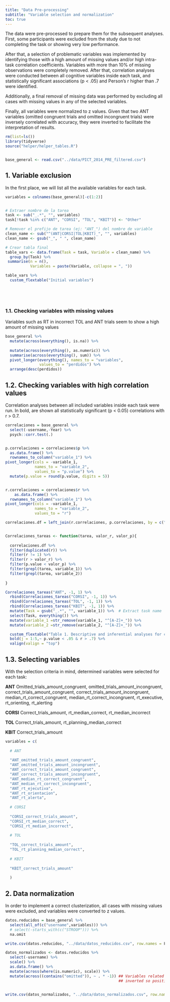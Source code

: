 ```yaml
---
title: "Data Pre-processing"
subtitle: "Variable selection and normalization"
toc: true
---
```


The data were pre-processed to prepare them for the subsequent analyses. First, some participants were excluded from the study due to not completing the task or showing very low performance.

After that, a selection of problematic variables was implemented by identifying those with a high amount of missing values and/or high intra-task correlation coefficients. Variables with more than 10% of missing observations were completely removed. After that, correlation analyses were conducted between all cognitive variables inside each task, and statistically significant associations (p < .05) and Person’s r higher than .7 were identified. 

Additionally, a final removal of missing data was performed by excluding all cases with missing values in any of the selected variables. 

Finally, all variables were normalized to z values. Given that two ANT variables (omitted congruent trials and omitted incongruent trials) were inversely correlated with accuracy, they were inverted to facilitate the interpretation of results.


```r

rm(list=ls())
library(tidyverse)
source("helper/helper_tables.R")


base_general <- read.csv("../data/PICT_2014_PRE_filtered.csv")

```


## 1. Variable exclusion

In the first place, we will list all the available variables for each task.

```r

variables = colnames(base_general)[-c(1:2)]


# Extraer nombre de la tarea
task <- sub("_.*", "", variables)
task[!task %in% c("ANT", "CORSI", "TOL", "KBIT")] <- "Other"

# Remover el prefijo de tarea (ej: "ANT_") del nombre de variable
clean_name <- sub("^(ANT|CORSI|TOL|KBIT)_", "", variables)
clean_name <- gsub("_", " ", clean_name)

# Crear tabla final
table_vars <- data.frame(Task = task, Variable = clean_name) %>% 
  group_by(Task) %>% 
 summarise(n = n(),
           Variables = paste(Variable, collapse = ", "))

table_vars %>% 
  custom_flextable("Initial variables")






```


### 1.1. Checking variables with missing values

Variables such as RT in incorrect TOL and ANT trials seem to show a high amount of missing values

```r

base_general %>% 
  mutate(across(everything(), is.na)) %>% 
  
  mutate(across(everything(), as.numeric)) %>% 
  summarise(across(everything(), sum)) %>% 
  pivot_longer(everything(), names_to = "variables",
               values_to = "perdidos") %>% 
  arrange(desc(perdidos))

```


## 1.2. Checking variables with high correlation values

Correlation analyses between all included variables inside each task were run. In bold, are shown all statistically significant (p \< 0.05) correlations with r \> 0.7.

::: scrolling

```r

correlaciones = base_general %>% 
  select(-username,-Year) %>% 
  psych::corr.test(.)


p.correlaciones = correlaciones$p %>% 
  as.data.frame() %>% 
  rownames_to_column("variable_1") %>% 
pivot_longer(cols = -variable_1,
             names_to = "variable_2",
             values_to = "p.value") %>% 
  mutate(p.value = round(p.value, digits = 5))


r.correlaciones = correlaciones$r %>% 
    as.data.frame() %>% 
  rownames_to_column("variable_1") %>% 
pivot_longer(cols = -variable_1,
             names_to = "variable_2",
             values_to = "r")

correlaciones.df = left_join(r.correlaciones, p.correlaciones, by = c("variable_1", "variable_2"))


Correlaciones_tareas <- function(tarea, valor_r, valor_p){
  
  correlaciones.df %>% 
  filter(duplicated(r)) %>% 
  filter(r != 1) %>% 
  filter(r > valor_r) %>%
  filter(p.value < valor_p) %>%
  filter(grepl(tarea, variable_1)) %>% 
  filter(grepl(tarea, variable_2))
  
}

Correlaciones_tareas("ANT", -1, 1) %>% 
  rbind(Correlaciones_tareas("CORSI", -1, 1)) %>% 
  rbind(Correlaciones_tareas("TOL", -1, 1)) %>% 
  rbind(Correlaciones_tareas("KBIT", -1, 1)) %>%
  mutate(Task = gsub("_.*", "", variable_1)) %>%  # Extract task name
  select(Task, everything()) %>%
  mutate(variable_1 =str_remove(variable_1, "^[A-Z]+_")) %>% 
  mutate(variable_2 =str_remove(variable_2, "^[A-Z]+_")) %>%

  custom_flextable("Table 1. Descriptive and inferential analyses for clustering result") %>% 
  bold(j = 1:5,~ p.value < .05 & r > .7) %>%
  valign(valign = "top") 

```

::: 

## 1.3. Selecting variables  

With the selection criteria in mind, determined variables were selected for each task: 

**ANT**
Omitted_trials_amount_congruent, omitted_trials_amount_incongruent, correct_trials_amount_congruent, correct_trials_amount_incongruent, median_rt_correct_congruent, median_rt_correct_incongruent, rt_executive, rt_orienting, rt_alerting 

**CORSI**
Correct_trials_amount, rt_median_correct, rt_median_incorrect 

**TOL**
Correct_trials_amount, rt_planning_median_correct 

**KBIT**
Correct_trials_amount 

```r

variables = c(
  
  # ANT
  
  "ANT_omitted_trials_amount_congruent",
  "ANT_omitted_trials_amount_incongruent",
  "ANT_correct_trials_amount_congruent",
  "ANT_correct_trials_amount_incongruent",
  "ANT_median_rt_correct_congruent",
  "ANT_median_rt_correct_incongruent",
  "ANT_rt_ejecutiva",
  "ANT_rt_orientacion",
  "ANT_rt_alerta",
  
  # CORSI
  
  "CORSI_correct_trials_amount",
  "CORSI_rt_median_correct",
  "CORSI_rt_median_incorrect",
  
  # TOL
  
  "TOL_correct_trials_amount",
  "TOL_rt_planning_median_correct",
  
  # KBIT
  
  "KBIT_correct_trials_amount"
  
  )

```

## 2. Data normalization

In order to implement a correct clusterization, all cases with missing values were excluded, and variables were converted to z values.
```r


datos.reducidos = base_general %>% 
  select(all_of(c("username",variables))) %>% 
  # select(-starts_with(c("STROOP"))) %>%
  na.omit

write.csv(datos.reducidos, "../data/datos_reducidos.csv", row.names = F) # Includes non scaled data

datos_normalizados <- datos.reducidos %>% 
  select(-username) %>%
  scale() %>% 
  as.data.frame() %>% 
  mutate(across(where(is.numeric), scale)) %>%
  mutate(across((contains("omitted")), ~ . * -1)) ## Variables related to omitted trials were
                                                  ## inverted so positive refer to "better" performaces.
  

write.csv(datos_normalizados, "../data/datos_normalizados.csv", row.names = F) # Includes scaled data

```
